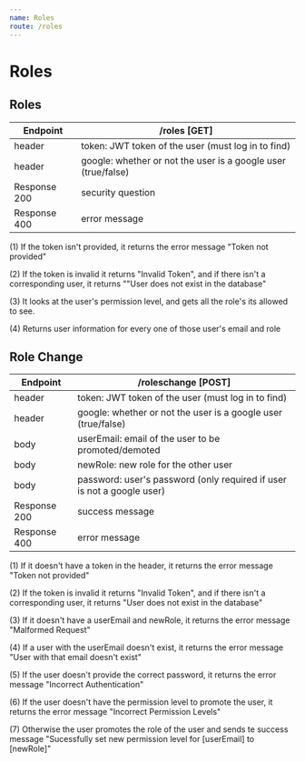 ```yaml
---
name: Roles
route: /roles
---
```


# Roles

## Roles

| Endpoint | /roles [GET] |
| ------ | ----------- |
| header   | token: JWT token of the user (must log in to find) |
| header | google: whether or not the user is a google user (true/false) |
| Response 200 | security question |
| Response 400 | error message |

(1) If the token isn't provided, it returns the error message "Token not provided"

(2) If the token is invalid it returns "Invalid Token", and if there isn't a corresponding user, it returns ""User does not exist in the database"

(3) It looks at the user's permission level, and gets all the role's its allowed to see. 

(4) Returns user information for every one of those user's email and role



## Role Change

| Endpoint | /roleschange [POST] |
| ------ | ----------- |
| header   | token: JWT token of the user (must log in to find) |
| header | google: whether or not the user is a google user (true/false) |
| body   | userEmail: email of the user to be promoted/demoted |
| body   | newRole: new role for the other user |
| body   | password: user's password (only required if user is not a google user) |
| Response 200 | success message |
| Response 400 | error message |

(1) If it doesn't have a token in the header, it returns the error message "Token not provided"

(2) If the token is invalid it returns "Invalid Token", and if there isn't a corresponding user, it returns "User does not exist in the database"

(3) If it doesn't have a userEmail and newRole, it returns the error message "Malformed Request"

(4) If a user with the userEmail doesn't exist, it returns the error message "User with that email doesn't exist"

(5) If the user doesn't provide the correct password, it returns the error message "Incorrect Authentication"

(6) If the user doesn't have the permission level to promote the user, it returns the error message "Incorrect Permission Levels"

(7) Otherwise the user promotes the role of the user and sends te success message "Sucessfully set new permission level for [userEmail] to [newRole]"



